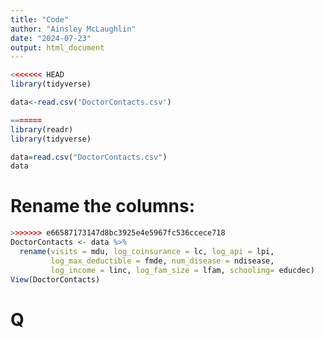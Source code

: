 ```yaml
---
title: "Code"
author: "Ainsley McLaughlin"
date: "2024-07-23"
output: html_document
---
```


```r
<<<<<<< HEAD
library(tidyverse)

data<-read.csv('DoctorContacts.csv')

=======
library(readr)
library(tidyverse)
```
```r
data=read.csv("DoctorContacts.csv")
data
```
# Rename the columns:
```r
>>>>>>> e66587173147d8bc3925e4e5967fc536ccece718
DoctorContacts <- data %>%
  rename(visits = mdu, log_coinsurance = lc, log_api = lpi,
         log_max_deductible = fmde, num_disease = ndisease,
         log_income = linc, log_fam_size = lfam, schooling= educdec)
View(DoctorContacts)
```
# Q

